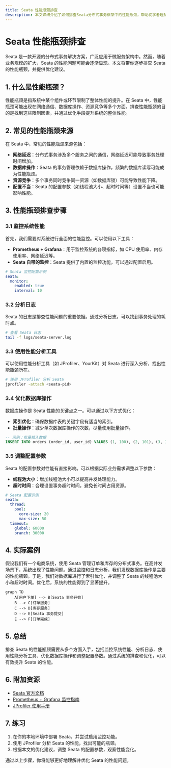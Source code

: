 ```yaml
---
title: Seata 性能瓶颈排查
description: 本文详细介绍了如何排查Seata分布式事务框架中的性能瓶颈，帮助初学者理解并优化Seata的性能问题。
---
```


# Seata 性能瓶颈排查

Seata 是一款开源的分布式事务解决方案，广泛应用于微服务架构中。然而，随着业务规模的扩大，Seata 的性能问题可能会逐渐显现。本文将带你逐步排查 Seata 的性能瓶颈，并提供优化建议。

## 1. 什么是性能瓶颈？

性能瓶颈是指系统中某个组件或环节限制了整体性能的提升。在 Seata 中，性能瓶颈可能出现在网络通信、数据库操作、资源竞争等多个方面。排查性能瓶颈的目的是找到这些限制因素，并通过优化手段提升系统的整体性能。

## 2. 常见的性能瓶颈来源

在 Seata 中，常见的性能瓶颈来源包括：

- **网络延迟**：分布式事务涉及多个服务之间的通信，网络延迟可能导致事务处理时间增加。
- **数据库操作**：Seata 的事务管理依赖于数据库操作，频繁的数据库读写可能成为性能瓶颈。
- **资源竞争**：多个事务同时竞争同一资源（如数据库锁）可能导致性能下降。
- **配置不当**：Seata 的配置参数（如线程池大小、超时时间等）设置不当也可能影响性能。

## 3. 性能瓶颈排查步骤

### 3.1 监控系统性能

首先，我们需要对系统进行全面的性能监控。可以使用以下工具：

- **Prometheus + Grafana**：用于监控系统的各项指标，如 CPU 使用率、内存使用率、网络延迟等。
- **Seata 自带的监控**：Seata 提供了内置的监控功能，可以通过配置启用。

```yaml
# Seata 监控配置示例
seata:
  monitor:
    enabled: true
    interval: 10
```

### 3.2 分析日志

Seata 的日志是排查性能问题的重要依据。通过分析日志，可以找到事务处理的耗时点。

```bash
# 查看 Seata 日志
tail -f logs/seata-server.log
```

### 3.3 使用性能分析工具

可以使用性能分析工具（如 JProfiler、YourKit）对 Seata 进行深入分析，找出性能瓶颈所在。

```bash
# 使用 JProfiler 分析 Seata
jprofiler -attach <seata-pid>
```

### 3.4 优化数据库操作

数据库操作是 Seata 性能的关键点之一。可以通过以下方式优化：

- **索引优化**：确保数据库表的关键字段有适当的索引。
- **批量操作**：减少单次数据库操作的次数，尽量使用批量操作。

```sql
-- 示例：批量插入数据
INSERT INTO orders (order_id, user_id) VALUES (1, 100), (2, 101), (3, 102);
```

### 3.5 调整配置参数

Seata 的配置参数对性能有直接影响。可以根据实际业务需求调整以下参数：

- **线程池大小**：增加线程池大小可以提高并发处理能力。
- **超时时间**：合理设置事务超时时间，避免长时间占用资源。

```yaml
# Seata 配置示例
seata:
  thread:
    pool:
      core-size: 20
      max-size: 50
  timeout:
    global: 60000
    branch: 30000
```

## 4. 实际案例

假设我们有一个电商系统，使用 Seata 管理订单和库存的分布式事务。在高并发场景下，系统出现了性能问题。通过监控和日志分析，我们发现数据库操作是主要的性能瓶颈。于是，我们对数据库进行了索引优化，并调整了 Seata 的线程池大小和超时时间。优化后，系统的性能得到了显著提升。

```mermaid
graph TD
    A[用户下单] --> B[Seata 事务开始]
    B --> C[订单服务]
    C --> D[库存服务]
    D --> E[Seata 事务提交]
    E --> F[订单完成]
```

## 5. 总结

排查 Seata 的性能瓶颈需要从多个方面入手，包括监控系统性能、分析日志、使用性能分析工具、优化数据库操作和调整配置参数。通过系统的排查和优化，可以有效提升 Seata 的性能。

## 6. 附加资源

- [Seata 官方文档](https://seata.io/zh-cn/docs/overview/what-is-seata.html)
- [Prometheus + Grafana 监控指南](https://prometheus.io/docs/introduction/overview/)
- [JProfiler 使用手册](https://www.ej-technologies.com/resources/jprofiler/help/doc/)

## 7. 练习

1. 在你的本地环境中部署 Seata，并尝试启用监控功能。
2. 使用 JProfiler 分析 Seata 的性能，找出可能的瓶颈。
3. 根据本文的优化建议，调整 Seata 的配置参数，观察性能变化。

通过以上步骤，你将能够更好地理解并优化 Seata 的性能问题。